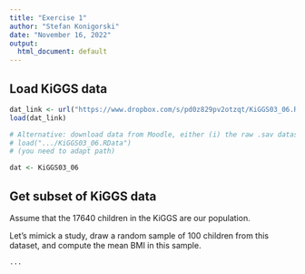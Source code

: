```yaml
---
title: "Exercise 1"
author: "Stefan Konigorski"
date: "November 16, 2022"
output:
  html_document: default
---
```


## Load KiGGS data

```r
dat_link <- url("https://www.dropbox.com/s/pd0z829pv2otzqt/KiGGS03_06.RData?dl=1")
load(dat_link)

# Alternative: download data from Moodle, either (i) the raw .sav dataset (SPSS data file) which you need to import, or (ii) the already imported .RData file with:
# load(".../KiGGS03_06.RData")
# (you need to adapt path)

dat <- KiGGS03_06
```

## Get subset of KiGGS data

Assume that the 17640 children in the KiGGS are our population. 

Let's mimick a study, draw a random sample of 100 children from this dataset, and compute the mean BMI in this sample.

```r
...

```
